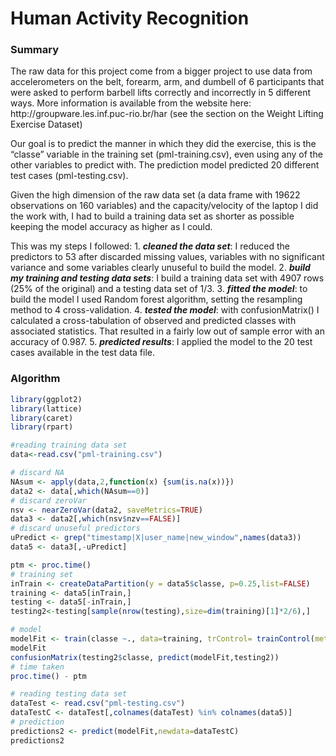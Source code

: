 Human Activity Recognition
========================================================

### Summary

The raw data for this project come from a bigger project to use data from accelerometers on the belt, forearm, arm, and dumbell of 6 participants that were asked to perform barbell lifts correctly and incorrectly in 5 different ways.
More information is available from the website here: http://groupware.les.inf.puc-rio.br/har (see the section on the Weight Lifting Exercise Dataset)

Our goal is to predict the manner in which they did the exercise, this is the "classe" variable in the training set (pml-training.csv), even using any of the other variables to predict with. The prediction model predicted 20 different test cases (pml-testing.csv).

Given the high dimension of the raw data set (a data frame with 19622 observations on 160 variables) and the capacity/velocity of the laptop I did the work with, I had to build a training data set as shorter as possible keeping the model accuracy as higher as I could.

This was my steps I followed:
1. ***cleaned the data set***: I reduced the predictors to 53 after discarded missing values, variables with no significant variance and some variables clearly unuseful to build the model.
2. ***build my training and testing data sets***: I build a training data set with 4907 rows (25% of the original) and a testing data set of 1/3.
3. ***fitted the model***: to build the model I used Random forest algorithm, setting the resampling method to 4 cross-validation.
4. ***tested the model***: with confusionMatrix() I calculated a cross-tabulation of observed and predicted classes with associated statistics. That resulted in a fairly low out of sample error with an accuracy of 0.987.
5. ***predicted results***: I applied the model to the 20 test cases available in the test data file.


### Algorithm

```r
library(ggplot2)
library(lattice)
library(caret)
library(rpart)
```

```r
#reading training data set
data<-read.csv("pml-training.csv")
```

```r
# discard NA
NAsum <- apply(data,2,function(x) {sum(is.na(x))})
data2 <- data[,which(NAsum==0)]
# discard zeroVar
nsv <- nearZeroVar(data2, saveMetrics=TRUE)
data3 <- data2[,which(nsv$nzv==FALSE)]
# discard unuseful predictors
uPredict <- grep("timestamp|X|user_name|new_window",names(data3))
data5 <- data3[,-uPredict]

ptm <- proc.time()
# training set
inTrain <- createDataPartition(y = data5$classe, p=0.25,list=FALSE)
training <- data5[inTrain,]
testing <- data5[-inTrain,]
testing2<-testing[sample(nrow(testing),size=dim(training)[1]*2/6),]

# model
modelFit <- train(classe ~., data=training, trControl= trainControl(method = "cv", number = 4), method="rf", prox=TRUE)
modelFit
confusionMatrix(testing2$classe, predict(modelFit,testing2))
# time taken
proc.time() - ptm
```

```r
# reading testing data set
dataTest <- read.csv("pml-testing.csv")
dataTestC <- dataTest[,colnames(dataTest) %in% colnames(data5)]
# prediction
predictions2 <- predict(modelFit,newdata=dataTestC)
predictions2
```


